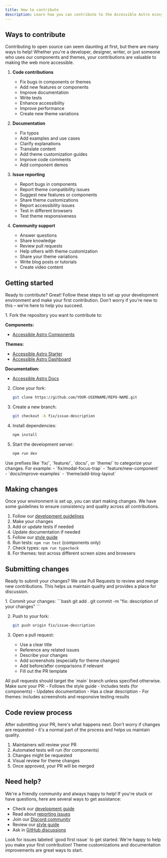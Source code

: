 ```yaml
---
title: How to contribute
description: Learn how you can contribute to the Accessible Astro ecosystem and make the web more accessible.
---
```



## Ways to contribute

Contributing to open source can seem daunting at first, but there are many ways to help! Whether you're a developer, designer, writer, or just someone who uses our components and themes, your contributions are valuable to making the web more accessible.

1. **Code contributions**
   - Fix bugs in components or themes
   - Add new features or components
   - Improve documentation
   - Write tests
   - Enhance accessibility
   - Improve performance
   - Create new theme variations

2. **Documentation**
   - Fix typos
   - Add examples and use cases
   - Clarify explanations
   - Translate content
   - Add theme customization guides
   - Improve code comments
   - Add component demos

3. **Issue reporting**
   - Report bugs in components
   - Report theme compatibility issues
   - Suggest new features or components
   - Share theme customizations
   - Report accessibility issues
   - Test in different browsers
   - Test theme responsiveness

4. **Community support**
   - Answer questions
   - Share knowledge
   - Review pull requests
   - Help others with theme customization
   - Share your theme variations
   - Write blog posts or tutorials
   - Create video content

## Getting started

Ready to contribute? Great! Follow these steps to set up your development environment and make your first contribution. Don't worry if you're new to this – we're here to help you succeed.

<Steps>
1. Fork the repository you want to contribute to:
   
   **Components:**
   - [Accessible Astro Components](https://github.com/markteekman/accessible-astro-components)
   
   **Themes:**
   - [Accessible Astro Starter](https://github.com/markteekman/accessible-astro-starter)
   - [Accessible Astro Dashboard](https://github.com/markteekman/accessible-astro-dashboard)
   
   **Documentation:**
   - [Accessible Astro Docs](https://github.com/incluud/accessible-astro-docs)

2. Clone your fork:
   ```bash
   git clone https://github.com/YOUR-USERNAME/REPO-NAME.git
   ```

3. Create a new branch:
   ```bash
   git checkout -b fix/issue-description
   ```

4. Install dependencies:
   ```bash
   npm install
   ```

5. Start the development server:
   ```bash
   npm run dev
   ```
</Steps>

<Aside type="tip" title="Branch naming">
  Use prefixes like `fix/`, `feature/`, `docs/`, or `theme/` to categorize your changes. For example:
  - `fix/modal-focus-trap`
  - `feature/new-component`
  - `docs/improve-examples`
  - `theme/add-blog-layout`
</Aside>

## Making changes

Once your environment is set up, you can start making changes. We have some guidelines to ensure consistency and quality across all contributions.

1. Follow our [development guidelines](/contributing/development)
2. Make your changes
3. Add or update tests if needed
4. Update documentation if needed
5. Follow our [style guide](/contributing/style-guide)
6. Run tests: `npm run test` (components only)
7. Check types: `npm run typecheck`
8. For themes: test across different screen sizes and browsers

## Submitting changes

Ready to submit your changes? We use Pull Requests to review and merge new contributions. This helps us maintain quality and provides a place for discussion.

<Steps>
1. Commit your changes:
   ```bash
   git add .
   git commit -m "fix: description of your changes"
   ```

2. Push to your fork:
   ```bash
   git push origin fix/issue-description
   ```

3. Open a pull request:
   - Use a clear title
   - Reference any related issues
   - Describe your changes
   - Add screenshots (especially for theme changes)
   - Add before/after comparisons if relevant
   - Fill out the PR template
</Steps>

<Aside type="note" title="Pull requests">
  All pull requests should target the `main` branch unless specified otherwise. Make sure your PR:
  - Follows the style guide
  - Includes tests (for components)
  - Updates documentation
  - Has a clear description
  - For themes: includes screenshots and responsive testing results
</Aside>

## Code review process

After submitting your PR, here's what happens next. Don't worry if changes are requested – it's a normal part of the process and helps us maintain quality.

1. Maintainers will review your PR
2. Automated tests will run (for components)
3. Changes might be requested
4. Visual review for theme changes
5. Once approved, your PR will be merged

## Need help?

We're a friendly community and always happy to help! If you're stuck or have questions, here are several ways to get assistance:

- Check our [development guide](/contributing/development)
- Read about [reporting issues](/contributing/issues)
- Join our [Discord community](https://astro.build/chat)
- Review our [style guide](/contributing/style-guide)
- Ask in [GitHub discussions](https://github.com/markteekman/accessible-astro-components/discussions)

<Aside type="tip" title="First time contributor?">
  Look for issues labeled `good first issue` to get started. We're happy to help you make your first contribution! Theme customizations and documentation improvements are great ways to start.
</Aside>
